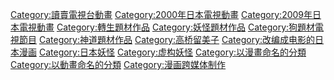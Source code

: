 {{Catnav|頁面分類|人类社会|文化|虛構|虛構世界}}
{{Catnav|頁面分類|人文學科|文学|虛構|虛構世界}}
{{Catnav|頁面分類|...|動畫影集|日本電視動畫|讀賣電視台動畫}}
{{Catnav|頁面分類|...|日本電視台|富士电视台|讀賣電視台動畫}}
{{Catnav|頁面分類|...|日本電視動畫|每年日本電視動畫|2000年日本電視動畫}}
{{Catnav|頁面分類|...|日本电视节目|日本電視動畫|讀賣電視台動畫}}

{{catmore}}

{{DEFAULTSORT:Inuyasha}}
[[Category:讀賣電視台動畫|Category:讀賣電視台動畫]]
[[Category:2000年日本電視動畫|Category:2000年日本電視動畫]]
[[Category:2009年日本電視動畫|Category:2009年日本電視動畫]]
[[Category:轉生題材作品|Category:轉生題材作品]]
[[Category:妖怪題材作品|Category:妖怪題材作品]]
[[Category:狗題材電視節目|Category:狗題材電視節目]]
[[Category:神道題材作品|Category:神道題材作品]]
[[Category:高桥留美子|Category:高桥留美子]]
[[Category:改编成电影的日本漫画|Category:改编成电影的日本漫画]]
[[Category:日本妖怪|Category:日本妖怪]]
[[Category:虚构妖怪|Category:虚构妖怪]]
[[Category:以漫畫命名的分類|Category:以漫畫命名的分類]]
[[Category:以動畫命名的分類|Category:以動畫命名的分類]]
[[Category:漫画跨媒体制作|Category:漫画跨媒体制作]]